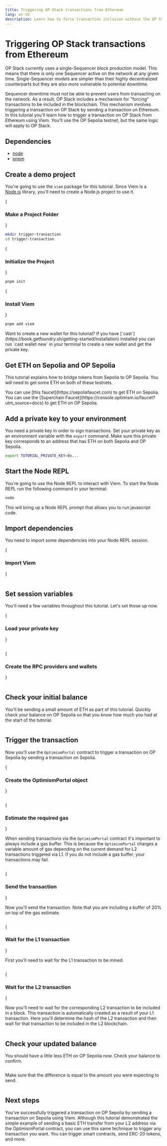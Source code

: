 ```yaml
---
title: Triggering OP Stack transactions from Ethereum
lang: en-US
description: Learn how to force transaction inclusion without the OP Stack Sequencer using Viem.
---
```



# Triggering OP Stack transactions from Ethereum

OP Stack currently uses a single-Sequencer block production model.
This means that there is only one Sequencer active on the network at any given time. Single-Sequencer models are simpler than their highly decentralized counterparts but they are also more vulnerable to potential downtime.

Sequencer downtime must not be able to prevent users from transacting on the network. As a result, OP Stack includes a mechanism for "forcing" transactions to be included in the blockchain. This mechanism involves triggering a transaction on OP Stack by sending a transaction on Ethereum.
In this tutorial you'll learn how to trigger a transaction on OP Stack from Ethereum using Viem. You'll use the OP Sepolia testnet, but the same logic will apply to OP Stack.

## Dependencies

*   [node](https://nodejs.org/en/)
*   [pnpm](https://pnpm.io/installation)

## Create a demo project

You're going to use the `viem` package for this tutorial. Since Viem is a [Node.js](https://nodejs.org/en/) library, you'll need to create a Node.js project to use it.

<Steps>
  {<h3>Make a Project Folder</h3>}

  ```bash
  mkdir trigger-transaction
  cd trigger-transaction
  ```

  {<h3>Initialize the Project</h3>}

  ```bash
  pnpm init
  ```

  {<h3>Install Viem</h3>}

  ```bash
  pnpm add viem
  ```
</Steps>

<Callout type="info">
  Want to create a new wallet for this tutorial?
  If you have [`cast`](https://book.getfoundry.sh/getting-started/installation) installed you can run `cast wallet new` in your terminal to create a new wallet and get the private key.
</Callout>

## Get ETH on Sepolia and OP Sepolia

This tutorial explains how to bridge tokens from Sepolia to OP Sepolia. You will need to get some ETH on both of these testnets.

<Callout type="info">
  You can use [this faucet](https://sepoliafaucet.com) to get ETH on Sepolia.
  You can use the [Superchain Faucet](https://console.optimism.io/faucet?utm_source=docs) to get ETH on OP Sepolia.
</Callout>

## Add a private key to your environment

You need a private key in order to sign transactions.
Set your private key as an environment variable with the `export` command.
Make sure this private key corresponds to an address that has ETH on both Sepolia and OP Sepolia.

```bash
export TUTORIAL_PRIVATE_KEY=0x...
```

## Start the Node REPL

You're going to use the Node REPL to interact with Viem.
To start the Node REPL run the following command in your terminal:

```bash
node
```

This will bring up a Node REPL prompt that allows you to run javascript code.

## Import dependencies

You need to import some dependencies into your Node REPL session.

<Steps>
  {<h3>Import Viem</h3>}

  ```js file=<rootDir>/public/tutorials/send-tx-from-eth.js#L3-L6 hash=1e06dede41cb7ba0bd9414a8962521c6
  ```
</Steps>

## Set session variables

You'll need a few variables throughout this tutorial. Let's set those up now.

<Steps>
  {<h3>Load your private key</h3>}

  ```js file=<rootDir>/public/tutorials/send-tx-from-eth.js#L8-L9 hash=46ba01375a5d8844b2315f0e579dfac3
  ```

  {<h3>Create the RPC providers and wallets</h3>}

  ```js file=<rootDir>/public/tutorials/send-tx-from-eth.js#L11-L13 hash=d5a5a1252f4b6ff026cd58de8e6ae7f1
  ```
</Steps>

## Check your initial balance

You'll be sending a small amount of ETH as part of this tutorial. Quickly check your balance on OP Sepolia so that you know how much you had at the start of the tutorial.

```js file=<rootDir>/public/tutorials/send-tx-from-eth.js#L17-L18 hash=2bbd74b9de0c0fa0daca043ab9030ff0
```

## Trigger the transaction

Now you'll use the `OptimismPortal` contract to trigger a transaction on OP Sepolia by sending a transaction on Sepolia.

<Steps>
  {<h3>Create the OptimismPortal object</h3>}

  ```js file=<rootDir>/public/tutorials/send-tx-from-eth.js#L20-L31 hash=b062257111aacc2f3a985542e451269c
  ```

  {<h3>Estimate the required gas</h3>}

  When sending transactions via the `OptimismPortal` contract it's important to always include a gas buffer. This is because the `OptimismPortal` charges a variable amount of gas depending on the current demand for L2 transactions triggered via L1. If you do not include a gas buffer, your transactions may fail.

  ```js file=<rootDir>/public/tutorials/send-tx-from-eth.js#L33-L45 hash=f5d0d92f161514a3359997143804af0b
  ```

  {<h3>Send the transaction</h3>}

  Now you'll send the transaction. Note that you are including a buffer of 20% on top of the gas estimate.

  ```js file=<rootDir>/public/tutorials/send-tx-from-eth.js#L50-L61 hash=59e3ee527809087e9e615f28caa49083
  ```

  {<h3>Wait for the L1 transaction</h3>}

  First you'll need to wait for the L1 transaction to be mined.

  ```js file=<rootDir>/public/tutorials/send-tx-from-eth.js#L60 hash=0efd9bd3369de7f5f36ea5540a5d8078
  ```

  {<h3>Wait for the L2 transaction</h3>}

  Now you'll need to wait for the corresponding L2 transaction to be included in a block. This transaction is automatically created as a result of your L1 transaction. Here you'll determine the hash of the L2 transaction and then wait for that transaction to be included in the L2 blockchain.

  ```js file=<rootDir>/public/tutorials/send-tx-from-eth.js#L67-L73 hash=bf903509fb370c2b4e85dbfbf05650ee
  ```
</Steps>

## Check your updated balance

You should have a little less ETH on OP Sepolia now. Check your balance to confirm.

```js file=<rootDir>/public/tutorials/send-tx-from-eth.js#L75-L76 hash=dd456528a8bae103b73c5bcd19216916
```

Make sure that the difference is equal to the amount you were expecting to send.

```js file=<rootDir>/public/tutorials/send-tx-from-eth.js#L78-L79 hash=3885097e127ff18b3c2c2fc1d3d5a7c0
```

## Next steps

You've successfully triggered a transaction on OP Sepolia by sending a transaction on Sepolia using Viem. Although this tutorial demonstrated the simple example of sending a basic ETH transfer from your L2 address via the OptimismPortal contract, you can use this same technique to trigger any transaction you want. You can trigger smart contracts, send ERC-20 tokens, and more.
